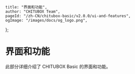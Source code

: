 	title: "界面和功能",
	author: "CHITUBOX Team",
	pageId: "/zh-CN/chitubox-basic/v2.0.0/ui-and-features",
	ogImage: "/images/docs/og_logo.png",
};

# 界面和功能

此部分详细介绍了 CHITUBOX Basic 的界面和功能。
